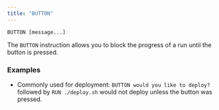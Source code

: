 ```yaml
---
title: "BUTTON"
---
```


`BUTTON [message...]`

The `BUTTON` instruction allows you to block the progress of a run until the
button is pressed.

### Examples

- Commonly used for deployment: `BUTTON would you like to deploy?` followed by
  `RUN ./deploy.sh` would not deploy unless the button was pressed.

